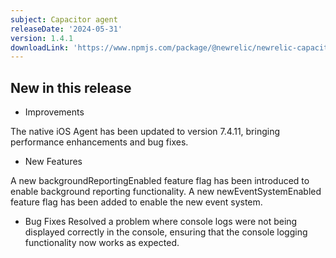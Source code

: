 ```yaml
---
subject: Capacitor agent
releaseDate: '2024-05-31'
version: 1.4.1
downloadLink: 'https://www.npmjs.com/package/@newrelic/newrelic-capacitor-plugin/v/1.4.1'
---
```


## New in this release

* Improvements

The native iOS Agent has been updated to version 7.4.11, bringing performance enhancements and bug fixes.

* New Features

A new backgroundReportingEnabled feature flag has been introduced to enable background reporting functionality.
A new newEventSystemEnabled feature flag has been added to enable the new event system.

* Bug Fixes
  Resolved a problem where console logs were not being displayed correctly in the console, ensuring that the console logging functionality now works as expected.
